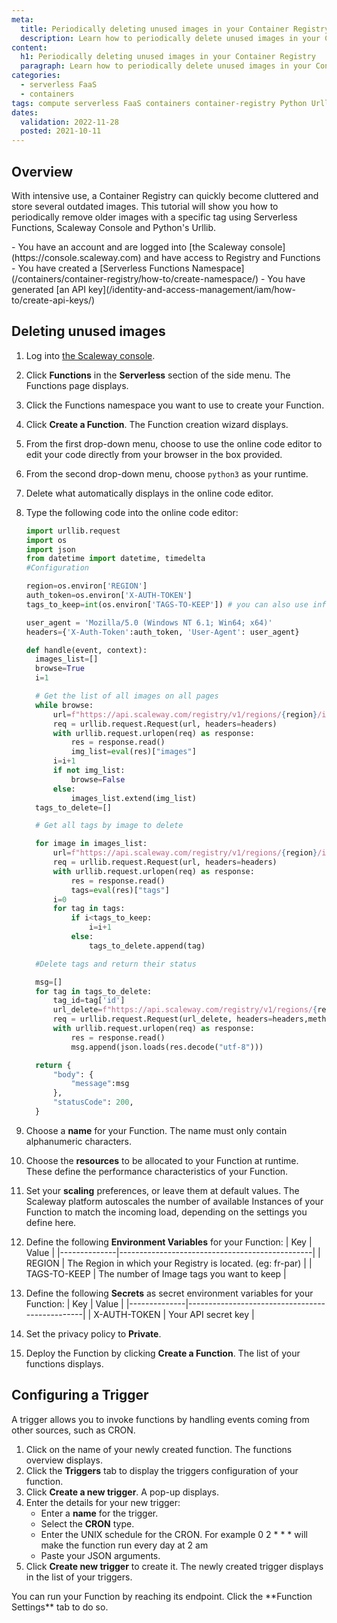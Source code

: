 ```yaml
---
meta:
  title: Periodically deleting unused images in your Container Registry
  description: Learn how to periodically delete unused images in your Container Registry.
content:
  h1: Periodically deleting unused images in your Container Registry
  paragraph: Learn how to periodically delete unused images in your Container Registry.
categories:
  - serverless FaaS
  - containers
tags: compute serverless FaaS containers container-registry Python Urllib
dates:
  validation: 2022-11-28
  posted: 2021-10-11
---
```


## Overview 

With intensive use, a Container Registry can quickly become cluttered and store several outdated images.
This tutorial will show you how to periodically remove older images with a specific tag using Serverless Functions, Scaleway Console and Python's Urllib.

<Macro id="iam-requirements" />
 
<Message type="requirement">
  - You have an account and are logged into [the Scaleway console](https://console.scaleway.com) and have access to Registry and Functions
  - You have created a [Serverless Functions Namespace](/containers/container-registry/how-to/create-namespace/)  
  - You have generated [an API key](/identity-and-access-management/iam/how-to/create-api-keys/)
</Message>

## Deleting unused images 

1. Log into [the Scaleway console](https://console.scaleway.com).  
2. Click **Functions** in the **Serverless** section of the side menu. The Functions page displays.
3. Click the Functions namespace you want to use to create your Function.
4. Click **Create a Function**. The Function creation wizard displays.
5. From the first drop-down menu, choose to use the online code editor to edit your code directly from your browser in the box provided.
6. From the second drop-down menu, choose `python3` as your runtime. 
7. Delete what automatically displays in the online code editor. 
8. Type the following code into the online code editor: 
    ```python
    import urllib.request
    import os
    import json
    from datetime import datetime, timedelta
    #Configuration

    region=os.environ['REGION']
    auth_token=os.environ['X-AUTH-TOKEN']
    tags_to_keep=int(os.environ['TAGS-TO-KEEP']) # you can also use information passed to the event object

    user_agent = 'Mozilla/5.0 (Windows NT 6.1; Win64; x64)'
    headers={'X-Auth-Token':auth_token, 'User-Agent': user_agent}

    def handle(event, context):
      images_list=[]
      browse=True
      i=1

      # Get the list of all images on all pages  
      while browse:
          url=f"https://api.scaleway.com/registry/v1/regions/{region}/images?page_size=100&order_by=created_at_asc&page="+str(i)
          req = urllib.request.Request(url, headers=headers)
          with urllib.request.urlopen(req) as response:
              res = response.read()
              img_list=eval(res)["images"]
          i=i+1
          if not img_list:
              browse=False
          else:
              images_list.extend(img_list)
      tags_to_delete=[]

      # Get all tags by image to delete

      for image in images_list:
          url=f"https://api.scaleway.com/registry/v1/regions/{region}/images/{image['id']}/tags?page_size=100&order_by=created_at_desc"
          req = urllib.request.Request(url, headers=headers)
          with urllib.request.urlopen(req) as response:
              res = response.read()
              tags=eval(res)["tags"]
          i=0
          for tag in tags:
              if i<tags_to_keep:
                  i=i+1
              else:
                  tags_to_delete.append(tag)

      #Delete tags and return their status

      msg=[]
      for tag in tags_to_delete:
          tag_id=tag['id']
          url_delete=f"https://api.scaleway.com/registry/v1/regions/{region}/tags/{tag_id}?force=true"
          req = urllib.request.Request(url_delete, headers=headers,method="DELETE")
          with urllib.request.urlopen(req) as response:
              res = response.read()
              msg.append(json.loads(res.decode("utf-8")))

      return {
          "body": {
              "message":msg
          },
          "statusCode": 200,
      }
    ```

9. Choose a **name** for your Function. The name must only contain alphanumeric characters.
10. Choose the **resources** to be allocated to your Function at runtime. These define the performance characteristics of your Function.
11. Set your **scaling** preferences, or leave them at default values. The Scaleway platform autoscales the number of available Instances of your Function to match the incoming load, depending on the settings you define here.
12. Define the following **Environment Variables** for your Function: 
    | Key          | Value                                          |
    |--------------|------------------------------------------------|
    | REGION       | The Region in which your Registry is located. (eg: fr-par)  |
    | TAGS-TO-KEEP | The number of Image tags you want to keep      |
13. Define the following **Secrets** as secret environment variables for your Function: 
    | Key          | Value                                          |
    |--------------|------------------------------------------------|
    | X-AUTH-TOKEN | Your API secret key                            |
14. Set the privacy policy to **Private**.
15. Deploy the Function by clicking **Create a Function**. The list of your functions displays.

## Configuring a Trigger

A trigger allows you to invoke functions by handling events coming from other sources, such as CRON.

1. Click on the name of your newly created function. The functions overview displays. 
2. Click the **Triggers** tab to display the triggers configuration of your function.
3. Click **Create a new trigger**. A pop-up displays.
4. Enter the details for your new trigger:
    * Enter a **name** for the trigger.
    * Select the **CRON** type.
    * Enter the UNIX schedule for the CRON.
        <Message type="note">
        For example 0 2 * * * will make the function run every day at 2 am
        </Message>
    * Paste your JSON arguments.
5. Click **Create new trigger** to create it. The newly created trigger displays in the list of your triggers.

<Message type="note">
  You can run your Function by reaching its endpoint. Click the **Function Settings** tab to do so. 
</Message>

